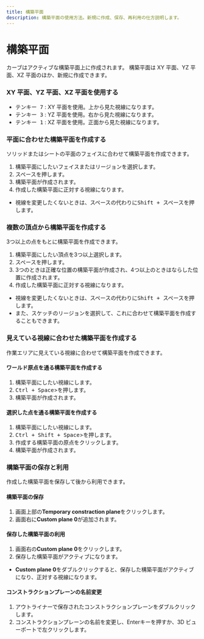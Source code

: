 ```yaml
---
title: 構築平面
description: 構築平面の使用方法。新規に作成、保存、再利用の仕方説明します。
---
```


# 構築平面

カーブはアクティブな構築平面上に作成されます。
構築平面は XY 平面、YZ 平面、XZ 平面のほか、新規に作成できます。

### XY 平面、YZ 平面、XZ 平面を使用する

- <kbd>テンキー 7</kbd> : XY 平面を使用。上から見た視線になります。
- <kbd>テンキー 3</kbd> : YZ 平面を使用。右から見た視線になります。
- <kbd>テンキー 1</kbd> : XZ 平面を使用。正面から見た視線になります。

### 平面に合わせた構築平面を作成する

ソリッドまたはシートの平面のフェイスに合わせて構築平面を作成できます。

1. 構築平面にしたいフェイスまたはリージョンを選択します。
2. <kbd>スペース</kbd>を押します。
3. 構築平面が作成されます。
4. 作成した構築平面に正対する視線になります。

- 視線を変更したくないときは、<kbd>スペース</kbd>の代わりに<kbd>Shift + スペース</kbd>を押します。

### 複数の頂点から構築平面を作成する

3つ以上の点をもとに構築平面を作成できます。

1. 構築平面にしたい頂点を3つ以上選択します。
2. <kbd>スペース</kbd>を押します。
3. 3つのときは正確な位置の構築平面が作成され、4つ以上のときはならした位置に作成されます。
4. 作成した構築平面に正対する視線になります。

- 視線を変更したくないときは、<kbd>スペース</kbd>の代わりに<kbd>Shift + スペース</kbd>を押します。
- また、スケッチのリージョンを選択して、これに合わせて構築平面を作成することもできます。

### 見えている視線に合わせた構築平面を作成する

作業エリアに見えている視線に合わせて構築平面を作成できます。

#### ワールド原点を通る構築平面を作成する

1. 構築平面にしたい視線にします。
2. <kbd>Ctrl + Space</kbd>>を押します。
3. 構築平面が作成されます。

#### 選択した点を通る構築平面を作成する

1. 構築平面にしたい視線にします。
2. <kbd>Ctrl + Shift + Space</kbd>>を押します。
3. 作成する構築平面の原点をクリックします。
4. 構築平面が作成されます。

### 構築平面の保存と利用

作成した構築平面を保存して後から利用できます。

#### 構築平面の保存

1. 画面上部の**Temporary constraction plane**をクリックします。
2. 画面右に**Custom plane 0**が追加されます。

#### 保存した構築平面の利用

1. 画面右の**Custom plane 0**をクリックします。
2. 保存した構築平面がアクティブになります。

- **Custom plane 0**をダブルクリックすると、保存した構築平面がアクティブになり、正対する視線になります。

#### コンストラクションプレーンの名前変更

1. アウトライナーで保存されたコンストラクションプレーンをダブルクリックします。
2. コンストラクションプレーンの名前を変更し、Enterキーを押すか、3D ビューポートで左クリックします。